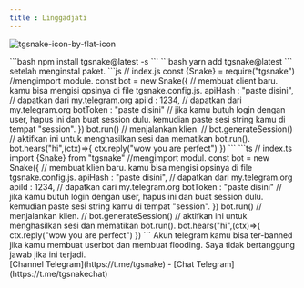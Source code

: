 ```yaml
---
title : Linggadjati
---
```


![tgsnake-icon-by-flat-icon](./images/tgsnake.jpg)

<TabGroup>
    <TabContent name="npm">
        ```bash 
        npm install tgsnake@latest -s
        ``` 
    </TabContent>
    <TabContent name="yarn">
        ```bash 
        yarn add tgsnake@latest 
        ``` 
    </TabContent>
</TabGroup>
setelah menginstal paket.
<TabGroup>
    <TabContent name="javascript">
    ```js
    // index.js
    const {Snake} = require("tgsnake") //mengimport module.
    const bot = new Snake({ // membuat client baru. kamu bisa mengisi opsinya di file tgsnake.config.js.
      apiHash : "paste disini", // dapatkan dari my.telegram.org
      apiId : 1234, // dapatkan dari my.telegram.org
      botToken : "paste disini" // jika kamu butuh login dengan user, hapus ini dan buat session dulu. kemudian paste sesi string kamu di tempat "session".
    }) 
    bot.run() // menjalankan klien. 
    // bot.generateSession() // aktifkan ini untuk menghasilkan sesi dan mematikan bot.run().
    bot.hears("hi",(ctx)=>{
        ctx.reply("wow you are perfect")
    })
    ```
    </TabContent>
    <TabContent name="typescript">
    ```ts
    // index.ts
    import {Snake} from "tgsnake" //mengimport modul.
    const bot = new Snake({ // membuat klien baru. kamu bisa mengisi opsinya di file tgsnake.config.js.
      apiHash : "paste disini", // dapatkan dari my.telegram.org
      apiId : 1234, // dapatkan dari my.telegram.org
      botToken : "paste disini" // jika kamu butuh login dengan user, hapus ini dan buat session dulu. kemudian paste sesi string kamu di tempat "session".
    }) 
    bot.run() // menjalankan klien. 
    // bot.generateSession() // aktifkan ini untuk menghasilkan sesi dan mematikan bot.run().
    bot.hears("hi",(ctx)=>{
        ctx.reply("wow you are perfect")
    })
    ```
    </TabContent>
</TabGroup>

<Callout type="warning">
Akun telegram kamu bisa ter-banned jika kamu membuat userbot dan membuat flooding. Saya tidak bertanggung jawab jika ini terjadi.
</Callout>

<div className="text-center py-2">
[Channel Telegram](https://t.me/tgsnake) - 
[Chat Telegram](https://t.me/tgsnakechat) 
</div>